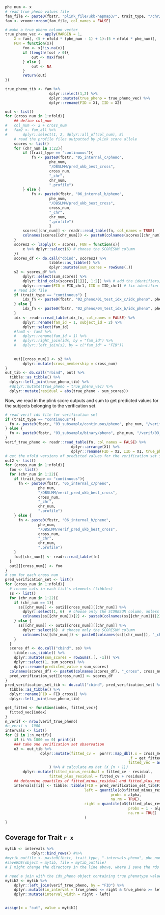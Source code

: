 

```r
phe_num <- x
# read true pheno values file
fam_file <- paste0(fbstr, "plink_file/ukb-hapmap3/", trait_type, "/chr22.fam")
fam <- vroom::vroom(fam_file, col_names = FALSE)
``` 

```r
# make a true pheno column vector
true_pheno_vec <- apply(MARGIN = 1, 
	X = fam[, (5 + nfold * (phe_num - 1) + 1):(5 + nfold * phe_num)], 
	FUN = function(x){
		foo <- x[!is.na(x)]
		if (length(foo) > 0){
			out <- max(foo)
		} else {
			out <- NA
		}
		return(out)
})

true_pheno_tib <- fam %>%
					dplyr::select(1,2) %>%
					dplyr::mutate(true_pheno = true_pheno_vec) %>%
					dplyr::rename(FID = X1, IID = X2)

```




```r
out <- list()
for (cross_num in 1:nfold){
	## define col_num
#	col_num <- 2 + cross_num
#	fam2 <- fam_all %>%
#		dplyr::select(1, 2, dplyr::all_of(col_num), 8) 
	# read the profile files outputted by plink score allele
	scores <- list()
	for (chr_num in 1:22){
		if (trait_type == "continuous"){
			fn <- paste0(fbstr, "05_internal_c/pheno", 
					phe_num, 
					"/DBSLMM/pred_ukb_best_cross", 
					cross_num, 
					"_chr", 
					chr_num, 
					".profile")
		} else {
			fn <- paste0(fbstr, "06_internal_b/pheno", 
					phe_num, 
					"/DBSLMM/pred_ukb_best_cross", 
					cross_num, 
					"_chr", 
					chr_num, 
					".profile")
					}
		scores[[chr_num]] <- readr::read_table(fn, col_names = TRUE)
		colnames(scores[[chr_num]]) <- paste0(colnames(scores[[chr_num]]), "_chr", chr_num)
	}
	scores2 <- lapply(X = scores, FUN = function(x){
		x %>% dplyr::select(6) # choose the SCORESUM column
	})
	scores_df <- do.call("cbind", scores2) %>%
					tibble::as_tibble() %>%
					dplyr::mutate(sum_scores = rowSums(.))
	s2 <- scores_df %>%
		dplyr::select(sum_scores) %>%
		dplyr::bind_cols(scores[[1]][, 1:2]) %>% # add the identifiers, FID and IID
		dplyr::rename(FID = FID_chr1, IID = IID_chr1) # fix identifier names
	# read idx file
	if (trait_type == "continuous") {
		idx_fn <- paste0(fbstr, "02_pheno/01_test_idx_c/idx_pheno", phe_num, "_cross", cross_num, ".txt")
	} else {
		idx_fn <- paste0(fbstr, "02_pheno/04_test_idx_b/idx_pheno", phe_num, "_cross", cross_num, ".txt")
	}
	idx <- readr::read_table(idx_fn, col_names = FALSE) %>%
		dplyr::rename(fam_id = 1, subject_id = 2) %>%
		dplyr::select(fam_id)
	#fam3 <- fam2 %>%
	#	dplyr::rename(fam_id = 1) %>%
	#	dplyr::right_join(idx, by = "fam_id") %>%
	#	dplyr::left_join(s2, by = c("fam_id" = "FID"))
	
	
	out[[cross_num]] <- s2 %>%
		dplyr::mutate(cross_membership = cross_num) 
}
out_tib <- do.call("rbind", out) %>% 
  tibble::as_tibble() %>% 
  dplyr::left_join(true_pheno_tib) %>%
  #dplyr::mutate(true_pheno = true_pheno_vec) %>%
  dplyr::mutate(residual = abs(true_pheno - sum_scores))
```

Now, we read in the plink score outputs and sum to get predicted values for the subjects belonging to the verification set.

```r
# read verif ids file for verification set
if (trait_type == "continuous"){
  fn <- paste0(fbstr, "03_subsample/continuous/pheno", phe_num, "/verif/03_idx_pheno.txt")
} else {
  fn <- paste0(fbstr, "03_subsample/binary/pheno", phe_num, "/verif/03_idx_pheno.txt")
}
verif_true_pheno <- readr::read_table(fn, col_names = FALSE) %>%
                              dplyr::arrange(X1) %>%
                              dplyr::rename(FID = X2, IID = X1, true_pheno = X3)
# get the nfold versions of predicted values for the verification set subjects
out2 <- list()
for (cross_num in 1:nfold){
  foo <- list()
  for (chr_num in 1:22){
    if (trait_type == "continuous"){
      fn <- paste0(fbstr, "05_internal_c/pheno", 
               phe_num, 
               "/DBSLMM/verif_pred_ukb_best_cross", 
               cross_num, 
               "_chr", 
               chr_num, 
               ".profile")
    } else {
      fn <- paste0(fbstr, "06_internal_b/pheno", 
               phe_num, 
               "/DBSLMM/verif_pred_ukb_best_cross", 
               cross_num, 
               "_chr", 
               chr_num, 
               ".profile")
    }
    foo[[chr_num]] <- readr::read_table(fn)
  }
  out2[[cross_num]] <- foo 
}
# sum for each cross num
pred_verification_set <- list()
for (cross_num in 1:nfold){
  # rename cols in each list's elements (tibbles)
  ss <- list()
  for (chr_num in 1:22){
    if (chr_num == 1){
      ss[[chr_num]] <- out2[[cross_num]][[chr_num]] %>%
        dplyr::select(1, 6)  # choose only the SCORESUM column, unless it's chr1
        colnames(ss[[chr_num]])[2] <- paste0(colnames(ss[[chr_num]])[2], "_chr", chr_num) 
    } else {
      ss[[chr_num]] <- out2[[cross_num]][[chr_num]] %>%
        dplyr::select(6)  # choose only the SCORESUM column
        colnames(ss[[chr_num]]) <- paste0(colnames(ss[[chr_num]]), "_chr", chr_num) 
    }
  }
  scores_df <- do.call("cbind", ss) %>% 
    tibble::as_tibble() %>%
    dplyr::mutate(sum_scores = rowSums(.[, -1])) %>%
    dplyr::select(1, sum_scores) %>%
    dplyr::rename(predicted_value = sum_scores)
  colnames(scores_df) <- paste0(colnames(scores_df), "_cross", cross_num)
  pred_verification_set[[cross_num]] <- scores_df
}
pred_verification_set_tib <- do.call("cbind", pred_verification_set) %>%
  tibble::as_tibble() %>%
  dplyr::rename(FID = FID_cross1) %>%
  dplyr::left_join(true_pheno_tib)
```



```r
get_fitted <- function(index, fitted_vec){
  fitted_vec[index]
}
n_verif <- nrow(verif_true_pheno)
#n_verif <- 1000
intervals <- list()
for (i in 1:n_verif){
	if (i %% 1000 == 0) print(i)
	### take one verification set observation
	o3 <- out_tib %>% 
				dplyr::mutate(fitted_cv =  purrr::map_dbl(.x = cross_membership, 
														.f = get_fitted, 
														fitted_vec = as.vector(unlist(pred_verification_set_tib[i, 2 * (1:nfold)])))
					) %>% # calculate mu hat (X_{n + 1})
		dplyr::mutate(fitted_minus_residual = fitted_cv - residual,
					fitted_plus_residual = fitted_cv + residual)
	## determine quantiles of fitted_minus_residual and fitted_plus_residual
	intervals[[i]] <- tibble::tibble(FID = pred_verification_set_tib$FID[i],
									left = quantile(o3$fitted_minus_residual,
												probs = alpha,
												na.rm = TRUE),
									right = quantile(o3$fitted_plus_residual,
														probs = 1 - alpha,
														na.rm = TRUE)
									)
}
```


## Coverage for Trait `r x`

```r
mytib <- intervals %>% 
  			dplyr::bind_rows() #%>%
#mytib_outfile <- paste0(fbstr, trait_type, "-intervals-pheno", phe_num, ".rds")
#saveRDS(object = mytib, file = mytib_outfile)
# I might change the directory in the line above, where I save the rds file
```

```r

# need a join with the idx_pheno object containing true phenotype values
mytib2 <- mytib %>%
	dplyr::left_join(verif_true_pheno, by = "FID") %>%
	dplyr::mutate(in_interval = true_pheno <= right & true_pheno >= left) %>%
	dplyr::mutate(interval_width = right - left)
 

```

```r
assign(x = "out", value = mytib2)
```





